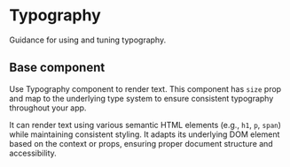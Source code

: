
<Meta title="Theming/Typography" />

# Typography

Guidance for using and tuning typography.

## Base component

Use <LinkTo kind="Components/Typography" story="Overview">Typography</LinkTo> component to render text. This component
has `size` prop and map to the underlying type system to ensure consistent typography throughout your app.

It can render text using various semantic HTML elements (e.g., `h1`, `p`, `span`) while maintaining consistent styling.
It adapts its underlying DOM element based on the context or props, ensuring proper document structure and
accessibility.

<SourceCode of={TypographyStories.MixedWithdStory} shown />
